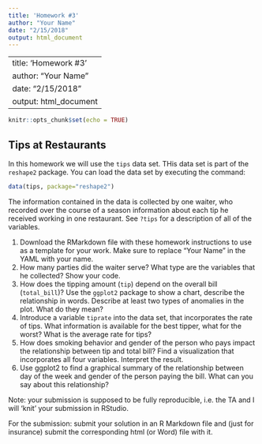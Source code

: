 ```yaml
---
title: 'Homework #3'
author: "Your Name"
date: "2/15/2018"
output: html_document
---
```

---
title: 'Homework #3'
author: "Your Name"
date: "2/15/2018"
output: html_document
---

```r
knitr::opts_chunk$set(echo = TRUE)
```

## Tips at Restaurants

In this homework we will use the `tips` data set. THis data set is part of the `reshape2` package. You can load the data set by executing the command:
```r
data(tips, package="reshape2")
```
The information contained in the data is collected by one waiter, who recorded over the course of a season information about each tip he received working in one restaurant. See `?tips` for a description of all of the variables. 

1. Download the RMarkdown file with these homework instructions to use as a template for your work.
Make sure to replace "Your Name" in the YAML with your name.
2.  How many parties did the waiter serve? What type are the variables that he collected? Show your code. 
3. How does the tipping amount (`tip`) depend on the overall bill (`total_bill`)? Use the `ggplot2` package to show a chart, describe the relationship in words. Describe at least two types of anomalies in the plot. What do they mean? 
4. Introduce a variable `tiprate` into the data set, that incorporates the rate of tips. What information is available for the best tipper, what for the worst? What is the average rate for tips?
6. How does smoking behavior and gender of the person who pays impact the  relationship between tip and total bill? Find a visualization that incorporates all four variables. Interpret the result.
5. Use ggplot2 to find a graphical summary of the relationship between day of the week and gender of the person paying the bill. What can you say about this relationship?

Note: your submission is supposed to be fully reproducible, i.e. the TA and I will 'knit' your submission in RStudio. 


For the submission: submit your solution in an R Markdown file and (just for insurance) submit the corresponding html (or Word) file with it. 
